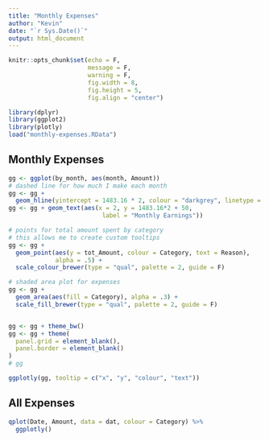 ```yaml
---
title: "Monthly Expenses"
author: "Kevin"
date: "`r Sys.Date()`"
output: html_document
---
```


```r
knitr::opts_chunk$set(echo = F, 
                      message = F, 
                      warning = F, 
                      fig.width = 8, 
                      fig.height = 5, 
                      fig.align = "center")
```

```r
library(dplyr)
library(ggplot2)
library(plotly)
load("monthly-expenses.RData")
```

## Monthly Expenses

```r
gg <- ggplot(by_month, aes(month, Amount)) 
# dashed line for how much I make each month
gg <- gg + 
  geom_hline(yintercept = 1483.16 * 2, colour = "darkgrey", linetype = "dashed")
gg <- gg + geom_text(aes(x = 2, y = 1483.16*2 + 50, 
                          label = "Monthly Earnings"))

# points for total amount spent by category
# this allows me to create custom tooltips
gg <- gg + 
  geom_point(aes(y = tot_Amount, colour = Category, text = Reason), 
             alpha = .5) + 
  scale_colour_brewer(type = "qual", palette = 2, guide = F)

# shaded area plot for expenses
gg <- gg + 
  geom_area(aes(fill = Category), alpha = .3) + 
  scale_fill_brewer(type = "qual", palette = 2, guide = F)


gg <- gg + theme_bw()
gg <- gg + theme(
  panel.grid = element_blank(), 
  panel.border = element_blank()
)
# gg

ggplotly(gg, tooltip = c("x", "y", "colour", "text"))

```

## All Expenses

```r
qplot(Date, Amount, data = dat, colour = Category) %>% 
  ggplotly()
```

